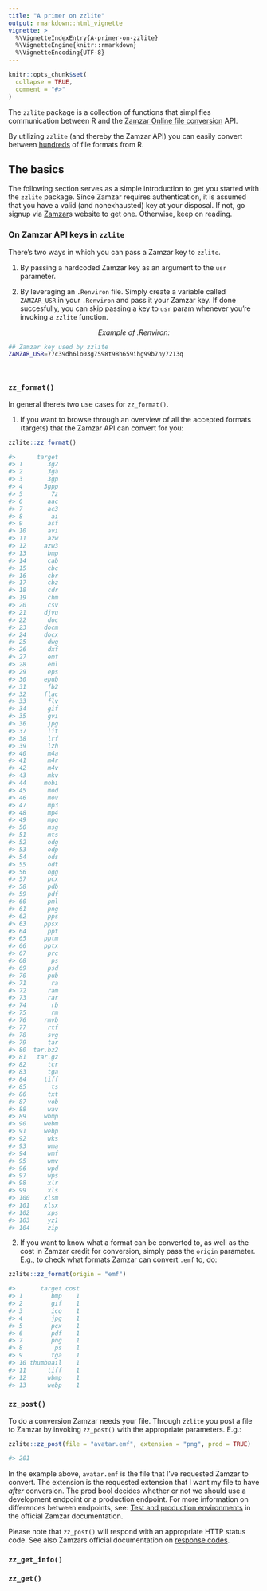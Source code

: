```yaml
---
title: "A primer on zzlite"
output: rmarkdown::html_vignette
vignette: >
  %\VignetteIndexEntry{A-primer-on-zzlite}
  %\VignetteEngine{knitr::rmarkdown}
  %\VignetteEncoding{UTF-8}
---
```


```r
knitr::opts_chunk$set(
  collapse = TRUE,
  comment = "#>"
)
```

The `zzlite` package is a collection of functions that simplifies communication between R and the [Zamzar Online file conversion](https://developers.zamzar.com/user) API.  

By utilizing `zzlite` (and thereby the Zamzar API) you can easily convert between [hundreds](https://developers.zamzar.com/formats) of file formats from R.

## The basics

The following section serves as a simple introduction to get you started with the `zzlite` package. Since Zamzar requires authentication, it is assumed that you have a valid (and nonexhausted) key at your disposal. If not, go signup via [Zamzar](https://developers.zamzar.com/)s website to get one. Otherwise, keep on reading.  


### On Zamzar API keys in `zzlite`

There's two ways in which you can pass a Zamzar key to `zzlite`.  

1. By passing a hardcoded Zamzar key as an argument to the `usr` parameter.  

2. By leveraging an `.Renviron` file. Simply create a variable called `ZAMZAR_USR` in your `.Renviron` and pass it your Zamzar key. If done succesfully, you can skip passing a key to `usr` param whenever you're invoking a `zzlite` function.  


<center>_Example of .Renviron:_</center>
```sh
## Zamzar key used by zzlite 
ZAMZAR_USR=77c39dh6lo03g7598t98h659ihg99b7ny7213q




```



### `zz_format()`

In general there's two use cases for `zz_format()`.  

1. If you want to browse through an overview of all the accepted formats (targets) that the Zamzar API can convert for you:

```r
zzlite::zz_format()

#>      target
#> 1       3g2
#> 2       3ga
#> 3       3gp
#> 4      3gpp
#> 5        7z
#> 6       aac
#> 7       ac3
#> 8        ai
#> 9       asf
#> 10      avi
#> 11      azw
#> 12     azw3
#> 13      bmp
#> 14      cab
#> 15      cbc
#> 16      cbr
#> 17      cbz
#> 18      cdr
#> 19      chm
#> 20      csv
#> 21     djvu
#> 22      doc
#> 23     docm
#> 24     docx
#> 25      dwg
#> 26      dxf
#> 27      emf
#> 28      eml
#> 29      eps
#> 30     epub
#> 31      fb2
#> 32     flac
#> 33      flv
#> 34      gif
#> 35      gvi
#> 36      jpg
#> 37      lit
#> 38      lrf
#> 39      lzh
#> 40      m4a
#> 41      m4r
#> 42      m4v
#> 43      mkv
#> 44     mobi
#> 45      mod
#> 46      mov
#> 47      mp3
#> 48      mp4
#> 49      mpg
#> 50      msg
#> 51      mts
#> 52      odg
#> 53      odp
#> 54      ods
#> 55      odt
#> 56      ogg
#> 57      pcx
#> 58      pdb
#> 59      pdf
#> 60      pml
#> 61      png
#> 62      pps
#> 63     ppsx
#> 64      ppt
#> 65     pptm
#> 66     pptx
#> 67      prc
#> 68       ps
#> 69      psd
#> 70      pub
#> 71       ra
#> 72      ram
#> 73      rar
#> 74       rb
#> 75       rm
#> 76     rmvb
#> 77      rtf
#> 78      svg
#> 79      tar
#> 80  tar.bz2
#> 81   tar.gz
#> 82      tcr
#> 83      tga
#> 84     tiff
#> 85       ts
#> 86      txt
#> 87      vob
#> 88      wav
#> 89     wbmp
#> 90     webm
#> 91     webp
#> 92      wks
#> 93      wma
#> 94      wmf
#> 95      wmv
#> 96      wpd
#> 97      wps
#> 98      xlr
#> 99      xls
#> 100    xlsm
#> 101    xlsx
#> 102     xps
#> 103     yz1
#> 104     zip
```

2. If you want to know what a format can be converted to, as well as the cost in Zamzar credit for conversion, simply pass the `origin` parameter. E.g., to check what formats Zamzar can convert `.emf` to, do:  

```r
zzlite::zz_format(origin = "emf")

#>       target cost
#> 1        bmp    1
#> 2        gif    1
#> 3        ico    1
#> 4        jpg    1
#> 5        pcx    1
#> 6        pdf    1
#> 7        png    1
#> 8         ps    1
#> 9        tga    1
#> 10 thumbnail    1
#> 11      tiff    1
#> 12      wbmp    1
#> 13      webp    1
```

### `zz_post()`

To do a conversion Zamzar needs your file. Through `zzlite` you post a file to Zamzar by invoking `zz_post()` with the appropriate parameters. E.g.:

```r
zzlite::zz_post(file = "avatar.emf", extension = "png", prod = TRUE)

#> 201

```

In the example above, `avatar.emf` is the file that I've requested Zamzar to convert. The extension is the requested extension that I want my file to have _after_ conversion. The prod bool decides whether or not we should use a development endpoint or a production endpoint. For more information on differences between endpoints, see: [Test and production environments](https://developers.zamzar.com/docs) in the official Zamzar documentation.

Please note that `zz_post()` will respond with an appropriate HTTP status code. See also Zamzars official documentation on [response codes](https://developers.zamzar.com/docs).  

### `zz_get_info()`

### `zz_get()`